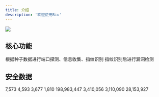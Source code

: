 ```yaml
---
title: 介绍
description: '欢迎使用Biu'
---
```


<img
  src="/images/platform.png"
/>

## 核心功能


<CardGroup cols={2}>
  <Card
    title="暴露面梳理"
    icon="layer-group"
  >
    根据种子数据进行端口探测、信息收集、指纹识别
  </Card>
  <Card
    title="攻击面梳理"
    icon="bug"
  >
    指纹识别后进行漏洞检测
  </Card>
</CardGroup>

## 安全数据

<CardGroup cols={2}>
  <Card
    title="指纹总量"
    icon="fingerprint"
  >
    7,573
  </Card>
    <Card
    title="覆盖应用"
    icon="fingerprint"
  >
    4,593
  </Card>
    <Card
    title="插件总量"
    icon="code"
  >
    3,677
  </Card>
  <Card
    title="覆盖应用"
    icon="code"
  >
    1,810
  </Card>
  <Card
    title="DNS"
    icon="earth-americas"
  >
     198,983,447
  </Card>
  <Card
    title="备案域名"
    icon="safari"
  >
     3,410,056
  </Card>
    <Card
    title="域名Whois"
    icon="id-card"
  >
    3,110,090
  </Card>
  <Card
    title="IPv4 TLS证书"
    icon="expeditedssl"
  >
    28,153,927
  </Card>

</CardGroup>
